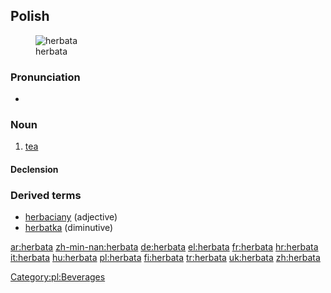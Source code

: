 ==Polish==
[[Image:Cup of Earl Gray.jpg|thumb|herbata]]

===Pronunciation===
* {{IPA|[xɛrˈbata]}}

===Noun===
{{infl|pl|noun|g=f}}

# [[tea]]

====Declension====
{{pl-decl-noun
|herbata|herbaty
|herbaty|herbat
|herbacie|herbatom
|herbatę|herbaty
|herbatą|herbatami
|herbacie|herbatach
|herbato|herbaty
}}

===Derived terms===
* [[herbaciany]] (adjective)
* [[herbatka]] (diminutive)

[[Category:pl:Beverages]]

[[ar:herbata]]
[[zh-min-nan:herbata]]
[[de:herbata]]
[[el:herbata]]
[[fr:herbata]]
[[hr:herbata]]
[[it:herbata]]
[[hu:herbata]]
[[pl:herbata]]
[[fi:herbata]]
[[tr:herbata]]
[[uk:herbata]]
[[zh:herbata]]